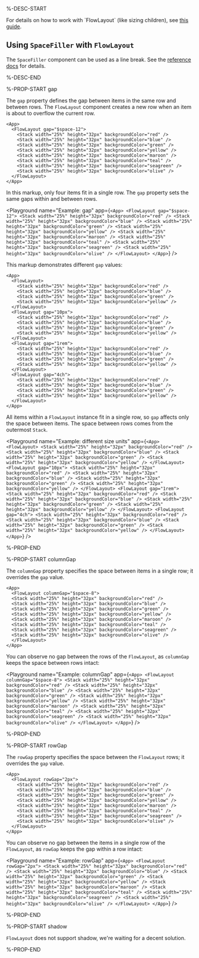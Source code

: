 %-DESC-START

For details on how to work with \`FlowLayout\` (like sizing children), see [this guide](../learning/using-components/layout-components.mdx#flowlayout).

## Using `SpaceFiller` with `FlowLayout`

The `SpaceFiller` component can be used as a line break.
See the [reference docs](./SpaceFiller.mdx) for details.

%-DESC-END

%-PROP-START gap

The `gap` property defines the gap between items in the same row and between rows. The `FlowLayout` component creates a new row when an item is about to overflow the current row.

```ueml copy
<App>
  <FlowLayout gap="$space-12">
    <Stack width="25%" height="32px" backgroundColor="red" />
    <Stack width="25%" height="32px" backgroundColor="blue" />
    <Stack width="25%" height="32px" backgroundColor="green" />
    <Stack width="25%" height="32px" backgroundColor="yellow" />
    <Stack width="25%" height="32px" backgroundColor="maroon" />
    <Stack width="25%" height="32px" backgroundColor="teal" />
    <Stack width="25%" height="32px" backgroundColor="seagreen" />
    <Stack width="25%" height="32px" backgroundColor="olive" />
  </FlowLayout>
</App>
```

In this markup, only four items fit in a single row. The `gap` property sets the same gaps within and between rows.

<Playground
  name="Example: gap"
  app={`
    <App>
      <FlowLayout gap="$space-12">
        <Stack width="25%" height="32px" backgroundColor="red" />
        <Stack width="25%" height="32px" backgroundColor="blue" />
        <Stack width="25%" height="32px" backgroundColor="green" />
        <Stack width="25%" height="32px" backgroundColor="yellow" />
        <Stack width="25%" height="32px" backgroundColor="maroon" />
        <Stack width="25%" height="32px" backgroundColor="teal" />
        <Stack width="25%" height="32px" backgroundColor="seagreen" />
        <Stack width="25%" height="32px" backgroundColor="olive" />
      </FlowLayout>
    </App>
  `}
/>

This markup demonstrates different `gap` values:

```ueml copy
<App>
  <FlowLayout>
    <Stack width="25%" height="32px" backgroundColor="red" />
    <Stack width="25%" height="32px" backgroundColor="blue" />
    <Stack width="25%" height="32px" backgroundColor="green" />
    <Stack width="25%" height="32px" backgroundColor="yellow" />
  </FlowLayout>
  <FlowLayout gap="10px">
    <Stack width="25%" height="32px" backgroundColor="red" />
    <Stack width="25%" height="32px" backgroundColor="blue" />
    <Stack width="25%" height="32px" backgroundColor="green" />
    <Stack width="25%" height="32px" backgroundColor="yellow" />
  </FlowLayout>
  <FlowLayout gap="1rem">
    <Stack width="25%" height="32px" backgroundColor="red" />
    <Stack width="25%" height="32px" backgroundColor="blue" />
    <Stack width="25%" height="32px" backgroundColor="green" />
    <Stack width="25%" height="32px" backgroundColor="yellow" />
  </FlowLayout>
  <FlowLayout gap="4ch">
    <Stack width="25%" height="32px" backgroundColor="red" />
    <Stack width="25%" height="32px" backgroundColor="blue" />
    <Stack width="25%" height="32px" backgroundColor="green" />
    <Stack width="25%" height="32px" backgroundColor="yellow" />
  </FlowLayout>
</App>
```

All items within a `FlowLayout` instance fit in a single row, so `gap` affects only the space between items. The space between rows comes from the outermost `Stack`.

<Playground
  name="Example: different size units"
  app={`
    <App>
      <FlowLayout>
        <Stack width="25%" height="32px" backgroundColor="red" />
        <Stack width="25%" height="32px" backgroundColor="blue" />
        <Stack width="25%" height="32px" backgroundColor="green" />
        <Stack width="25%" height="32px" backgroundColor="yellow" />
      </FlowLayout>
      <FlowLayout gap="10px">
        <Stack width="25%" height="32px" backgroundColor="red" />
        <Stack width="25%" height="32px" backgroundColor="blue" />
        <Stack width="25%" height="32px" backgroundColor="green" />
        <Stack width="25%" height="32px" backgroundColor="yellow" />
      </FlowLayout>
      <FlowLayout gap="1rem">
        <Stack width="25%" height="32px" backgroundColor="red" />
        <Stack width="25%" height="32px" backgroundColor="blue" />
        <Stack width="25%" height="32px" backgroundColor="green" />
        <Stack width="25%" height="32px" backgroundColor="yellow" />
      </FlowLayout>
      <FlowLayout gap="4ch">
        <Stack width="25%" height="32px" backgroundColor="red" />
        <Stack width="25%" height="32px" backgroundColor="blue" />
        <Stack width="25%" height="32px" backgroundColor="green" />
        <Stack width="25%" height="32px" backgroundColor="yellow" />
      </FlowLayout>
    </App>
  `}
/>

%-PROP-END

%-PROP-START columnGap

The `columnGap` property specifies the space between items in a single row; it overrides the `gap` value.

```ueml copy
<App>
  <FlowLayout columnGap="$space-8">
  <Stack width="25%" height="32px" backgroundColor="red" />
  <Stack width="25%" height="32px" backgroundColor="blue" />
  <Stack width="25%" height="32px" backgroundColor="green" />
  <Stack width="25%" height="32px" backgroundColor="yellow" />
  <Stack width="25%" height="32px" backgroundColor="maroon" />
  <Stack width="25%" height="32px" backgroundColor="teal" />
  <Stack width="25%" height="32px" backgroundColor="seagreen" />
  <Stack width="25%" height="32px" backgroundColor="olive" />
  </FlowLayout>
</App>
```
You can observe no gap between the rows of the `FlowLayout`, as `columnGap` keeps the space between rows intact:

<Playground
  name="Example: columnGap"
  app={`
    <App>
      <FlowLayout columnGap="$space-8">
      <Stack width="25%" height="32px" backgroundColor="red" />
      <Stack width="25%" height="32px" backgroundColor="blue" />
      <Stack width="25%" height="32px" backgroundColor="green" />
      <Stack width="25%" height="32px" backgroundColor="yellow" />
      <Stack width="25%" height="32px" backgroundColor="maroon" />
      <Stack width="25%" height="32px" backgroundColor="teal" />
      <Stack width="25%" height="32px" backgroundColor="seagreen" />
      <Stack width="25%" height="32px" backgroundColor="olive" />
      </FlowLayout>
    </App>
  `}
/>

%-PROP-END

%-PROP-START rowGap

The `rowGap` property specifies the space between the `FlowLayout` rows; it overrides the `gap` value.

```ueml copy
<App>
  <FlowLayout rowGap="2px">
    <Stack width="25%" height="32px" backgroundColor="red" />
    <Stack width="25%" height="32px" backgroundColor="blue" />
    <Stack width="25%" height="32px" backgroundColor="green" />
    <Stack width="25%" height="32px" backgroundColor="yellow" />
    <Stack width="25%" height="32px" backgroundColor="maroon" />
    <Stack width="25%" height="32px" backgroundColor="teal" />
    <Stack width="25%" height="32px" backgroundColor="seagreen" />
    <Stack width="25%" height="32px" backgroundColor="olive" />
  </FlowLayout>
</App>
```

You can observe no gap between the items in a single row of the `FlowLayout`, as `rowGap` keeps the gap within a row  intact:

<Playground
  name="Example: rowGap"
  app={`
    <App>
      <FlowLayout rowGap="2px">
        <Stack width="25%" height="32px" backgroundColor="red" />
        <Stack width="25%" height="32px" backgroundColor="blue" />
        <Stack width="25%" height="32px" backgroundColor="green" />
        <Stack width="25%" height="32px" backgroundColor="yellow" />
        <Stack width="25%" height="32px" backgroundColor="maroon" />
        <Stack width="25%" height="32px" backgroundColor="teal" />
        <Stack width="25%" height="32px" backgroundColor="seagreen" />
        <Stack width="25%" height="32px" backgroundColor="olive" />
      </FlowLayout>
    </App>
  `}
/>

%-PROP-END

%-PROP-START shadow

`FlowLayout` does not support shadow, we're waiting for a decent solution.

%-PROP-END
